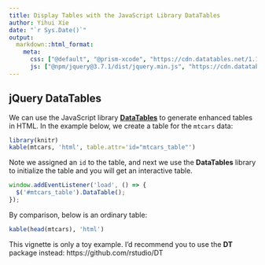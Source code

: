 ```yaml
---
title: Display Tables with the JavaScript Library DataTables
author: Yihui Xie
date: "`r Sys.Date()`"
output:
  markdown::html_format:
    meta:
      css: ["@default", "@prism-xcode", "https://cdn.datatables.net/1.13.7/css/jquery.dataTables.min.css"]
      js: ["@npm/jquery@3.7.1/dist/jquery.min.js", "https://cdn.datatables.net/1.13.7/js/jquery.dataTables.min.js"]
---
```


<!--
%\VignetteEngine{knitr::knitr}
%\VignetteIndexEntry{Display Tables with the JavaScript Library DataTables}
-->

## jQuery DataTables

We can use the JavaScript library [**DataTables**](https://datatables.net) to generate enhanced tables in HTML. In the example below, we create a table for the `mtcars` data:

```r
library(knitr)
kable(mtcars, 'html', table.attr='id="mtcars_table"')
```

Note we assigned an `id` to the table, and next we use the **DataTables** library to initialize the table and you will get an interactive table.

```js
window.addEventListener('load', () => {
  $('#mtcars_table').DataTable();
});
```

By comparison, below is an ordinary table:

```r
kable(head(mtcars), 'html')
```

This vignette is only a toy example. I'd recommend you to use the **DT** package instead: https://github.com/rstudio/DT
